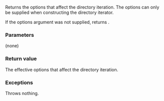 {{cpp/filesystem/recursive_directory_iterator/title | options}}
{{cpp/filesystem/recursive_directory_iterator/navbar}}
{{dcl begin}}
{{dcl | since=c++17 | 1=
std::filesystem::directory_options options() const;
}}
{{dcl end}}

Returns the options that affect the directory iteration. The options can only be supplied when constructing the directory iterator.

If the options argument was not supplied, returns {{lc|std::filesystem::directory_options::none}}.

===Parameters===
(none)

===Return value===
The effective options that affect the directory iteration. 

===Exceptions===
Throws nothing.

{{langlinks|de|es|ja|ru|zh}}